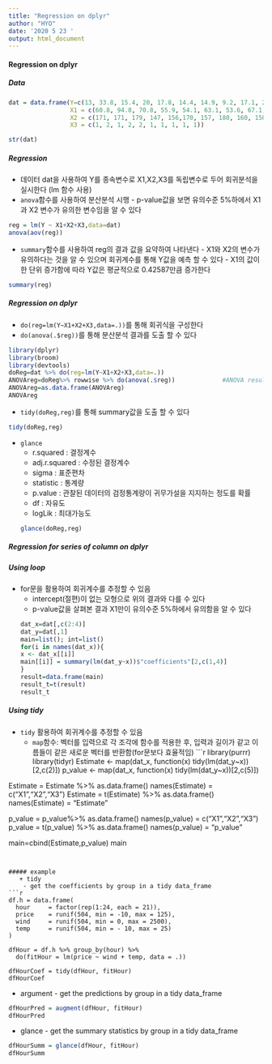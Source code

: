 ---
title: "Regression on dplyr"
author: "HYO"
date: '2020 5 23 '
output: html_document
---

#### Regression on dplyr
##### Data
```{r}
dat = data.frame(Y=c(13, 33.8, 15.4, 20, 17.8, 14.4, 14.9, 9.2, 17.1, 22.4),
                 X1 = c(60.8, 94.8, 70.8, 55.9, 54.1, 63.1, 53.6, 67.1, 53.6, 74.5),
                 X2 = c(171, 171, 179, 147, 156,170, 157, 180, 160, 150),
                 X3 = c(1, 2, 1, 2, 2, 1, 1, 1, 1, 1))

str(dat)
```

##### Regression
   + 데이터 dat을 사용하여 Y를 종속변수로 X1,X2,X3를 독립변수로 두어 회귀분석을 실시한다 (lm 함수 사용)
   + `anova`함수를 사용하여 분산분석 시행
    - p-value값을 보면 유의수준 5%하에서 X1과 X2 변수가 유의한 변수임을 알 수 있다 
```{r}
reg = lm(Y ~ X1+X2+X3,data=dat)
anova(aov(reg))
```

   + `summary`함수를 사용하여 reg의 결과 값을 요약하여 나타낸다
    - X1와 X2의 변수가 유의하다는 것을 알 수 있으며 회귀계수를 통해 Y값을 예측 할 수 있다
    - X1의 값이 한 단위 증가함에 따라 Y값은 평균적으로 0.42587만큼 증가한다
```{r}
summary(reg)
```
   
##### Regression on dplyr
  + `do(reg=lm(Y~X1+X2+X3,data=.))`를 통해 회귀식을 구성한다
  + `do(anova(.$reg))`를 통해 분산분석 결과를 도출 할 수 있다
```{r}
library(dplyr)
library(broom)
library(devtools)
doReg=dat %>% do(reg=lm(Y~X1+X2+X3,data=.))
ANOVAreg=doReg%>% rowwise %>% do(anova(.$reg))             #ANOVA result
ANOVAreg=as.data.frame(ANOVAreg)
ANOVAreg
```

  + `tidy(doReg,reg)`를 통해 summary값을 도출 할 수 있다
```{r}
tidy(doReg,reg)  
```

  + `glance`
    - r.squared : 결정계수
    - adj.r.squared : 수정된 결정계수
    - sigma : 표준편차
    - statistic : 통계량
    - p.value :  관찰된 데이터의 검정통계량이 귀무가설을 지지하는 정도를 확률
    - df : 자유도
    - logLik : 최대가능도
```{r}
glance(doReg,reg)
```

##### Regression for series of column on dplyr
##### Using loop
  + for문을 활용하여 회귀계수를 추정할 수 있음
    - intercept(절편)이 없는 모형으로 위의 결과와 다를 수 있다
    - p-value값을 살펴본 결과 X1만이 유의수준 5%하에서 유의함을 알 수 있다
```{r}
dat_x=dat[,c(2:4)]
dat_y=dat[,1]
main=list(); int=list()
for(i in names(dat_x)){ 
    x <- dat_x[[i]]                                             
    main[[i]] = summary(lm(dat_y~x))$"coefficients"[2,c(1,4)] 
}
result=data.frame(main)
result_t=t(result)
result_t
```


##### Using tidy
  + `tidy` 활용하여 회귀계수를 추정할 수 있음
    - `map`함수: 벡터를 입력으로 각 조각에 함수를 적용한 후, 입력과 길이가 같고 이름들이 같은 새로운 벡터를 반환함(for문보다 효율적임)
```{r}
library(purrr)
library(tidyr)
Estimate <- map(dat_x, function(x) tidy(lm(dat_y~x))[2,c(2)])
p_value <- map(dat_x, function(x) tidy(lm(dat_y~x))[2,c(5)])

Estimate = Estimate %>% as.data.frame() 
names(Estimate) = c("X1","X2","X3")
Estimate = t(Estimate) %>% as.data.frame()
names(Estimate) = "Estimate"

p_value = p_value%>% as.data.frame() 
names(p_value) = c("X1","X2","X3")
p_value = t(p_value) %>% as.data.frame()
names(p_value) = "p_value"

main=cbind(Estimate,p_value)
main
```


##### example
   + tidy
    - get the coefficients by group in a tidy data_frame
```{r}
df.h = data.frame( 
  hour     = factor(rep(1:24, each = 21)),
  price    = runif(504, min = -10, max = 125),
  wind     = runif(504, min = 0, max = 2500),
  temp     = runif(504, min = - 10, max = 25)  
)

dfHour = df.h %>% group_by(hour) %>%
  do(fitHour = lm(price ~ wind + temp, data = .))

dfHourCoef = tidy(dfHour, fitHour)
dfHourCoef
```

   + argument
    - get the predictions by group in a tidy data_frame
```{r}
dfHourPred = augment(dfHour, fitHour)
dfHourPred
```

   + glance
    - get the summary statistics by group in a tidy data_frame
```{r}
dfHourSumm = glance(dfHour, fitHour)
dfHourSumm
```